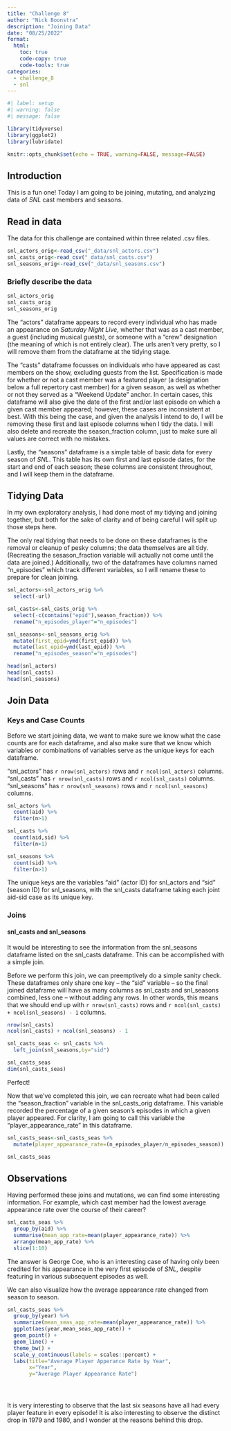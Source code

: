 ```yaml
---
title: "Challenge 8"
author: "Nick Boonstra"
description: "Joining Data"
date: "08/25/2022"
format:
  html:
    toc: true
    code-copy: true
    code-tools: true
categories:
  - challenge_8
  - snl
---
```


```r
#| label: setup
#| warning: false
#| message: false

library(tidyverse)
library(ggplot2)
library(lubridate)

knitr::opts_chunk$set(echo = TRUE, warning=FALSE, message=FALSE)
```

## Introduction

This is a fun one! Today I am going to be joining, mutating, and analyzing data of *SNL* cast members and seasons.

## Read in data

The data for this challenge are contained within three related .csv files.

```r

snl_actors_orig<-read_csv("_data/snl_actors.csv")
snl_casts_orig<-read_csv("_data/snl_casts.csv")
snl_seasons_orig<-read_csv("_data/snl_seasons.csv")

```

### Briefly describe the data

```r

snl_actors_orig
snl_casts_orig
snl_seasons_orig

```

The "actors" dataframe appears to record every individual who has made an appearance on *Saturday Night Live*, whether that was as a cast member, a guest (including musical guests), or someone with a "crew" designation (the meaning of which is not entirely clear). The urls aren't very pretty, so I will remove them from the dataframe at the tidying stage.

The "casts" dataframe focusses on individuals who have appeared as cast members on the show, excluding guests from the list. Specification is made for whether or not a cast member was a featured player (a designation below a full repertory cast member) for a given season, as well as whether or not they served as a "Weekend Update" anchor. In certain cases, this dataframe will also give the date of the first and/or last episode on which a given cast member appeared; however, these cases are inconsistent at best. With this being the case, and given the analysis I intend to do, I will be removing these first and last episode columns when I tidy the data. I will also delete and recreate the season_fraction column, just to make sure all values are correct with no mistakes.

Lastly, the "seasons" dataframe is a simple table of basic data for every season of *SNL*. This table has its own first and last episode dates, for the start and end of each season; these columns are consistent throughout, and I will keep them in the dataframe.

## Tidying Data

In my own exploratory analysis, I had done most of my tidying and joining together, but both for the sake of clarity and of being careful I will split up those steps here.

The only real tidying that needs to be done on these dataframes is the removal or cleanup of pesky columns; the data themselves are all tidy. (Recreating the sesason_fraction variable will actually not come until the data are joined.) Additionally, two of the dataframes have columns named "n_episodes" which track different variables, so I will rename these to prepare for clean joining.

```r

snl_actors<-snl_actors_orig %>% 
  select(-url)

snl_casts<-snl_casts_orig %>% 
  select(-c(contains("epid"),season_fraction)) %>% 
  rename("n_episodes_player"="n_episodes")

snl_seasons<-snl_seasons_orig %>% 
  mutate(first_epid=ymd(first_epid)) %>% 
  mutate(last_epid=ymd(last_epid)) %>% 
  rename("n_episodes_season"="n_episodes")

head(snl_actors)
head(snl_casts)
head(snl_seasons)


```

## Join Data

### Keys and Case Counts

Before we start joining data, we want to make sure we know what the case counts are for each dataframe, and also make sure that we know which variables or combinations of variables serve as the unique keys for each dataframe.

"snl_actors" has `r nrow(snl_actors)` rows and `r ncol(snl_actors)` columns. "snl_casts" has `r nrow(snl_casts)` rows and `r ncol(snl_casts)` columns. "snl_seasons" has `r nrow(snl_seasons)` rows and `r ncol(snl_seasons)` columns.

```r

snl_actors %>% 
  count(aid) %>% 
  filter(n>1)

snl_casts %>% 
  count(aid,sid) %>% 
  filter(n>1)

snl_seasons %>% 
  count(sid) %>% 
  filter(n>1)


```

The unique keys are the variables "aid" (actor ID) for snl_actors and "sid" (season ID) for snl_seasons, with the snl_casts dataframe taking each joint aid-sid case as its unique key.

### Joins

#### snl_casts and snl_seasons

It would be interesting to see the information from the snl_seasons dataframe listed on the snl_casts dataframe. This can be accomplished with a simple join.

Before we perform this join, we can preemptively do a simple sanity check. These dataframes only share one key -- the "sid" variable -- so the final joined dataframe will have as many columns as snl_casts and snl_seasons combined, less one -- without adding any rows. In other words, this means that we should end up with `r nrow(snl_casts)` rows and `r ncol(snl_casts) + ncol(snl_seasons) - 1` columns.

```r

nrow(snl_casts)
ncol(snl_casts) + ncol(snl_seasons) - 1

snl_casts_seas <- snl_casts %>% 
  left_join(snl_seasons,by="sid")

snl_casts_seas
dim(snl_casts_seas)


```

Perfect!

Now that we've completed this join, we can recreate what had been called the "season_fraction" variable in the snl_casts_orig dataframe. This variable recorded the percentage of a given season's episodes in which a given player appeared. For clarity, I am going to call this variable the "player_appearance_rate" in this dataframe.

```r

snl_casts_seas<-snl_casts_seas %>% 
  mutate(player_appearance_rate=(n_episodes_player/n_episodes_season))

snl_casts_seas


```

## Observations

Having performed these joins and mutations, we can find some interesting information. For example, which cast member had the lowest average appearance rate over the course of their career?

```r

snl_casts_seas %>% 
  group_by(aid) %>% 
  summarise(mean_app_rate=mean(player_appearance_rate)) %>% 
  arrange(mean_app_rate) %>% 
  slice(1:10)


```

The answer is George Coe, who is an interesting case of having only been credited for his appearance in the very first episode of *SNL*, despite featuring in various subsequent episodes as well.

We can also visualize how the average appearance rate changed from season to season.

```r

snl_casts_seas %>% 
  group_by(year) %>% 
  summarize(mean_seas_app_rate=mean(player_appearance_rate)) %>% 
  ggplot(aes(year,mean_seas_app_rate)) +
  geom_point() +
  geom_line() +
  theme_bw() +
  scale_y_continuous(labels = scales::percent) +
  labs(title="Average Player Apperance Rate by Year",
       x="Year",
       y="Average Player Appearance Rate")





```

It is very interesting to observe that the last six seasons have all had every player feature in every episode! It is also interesting to observe the distinct drop in 1979 and 1980, and I wonder at the reasons behind this drop.
